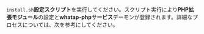 `install.sh`**設定スクリプト**を実行してください。スクリプト実行により**PHP拡張モジュール**の設定と**whatap-phpサービス**デーモンが登録されます。詳細なプロセスについては、次を参考にしてください。
